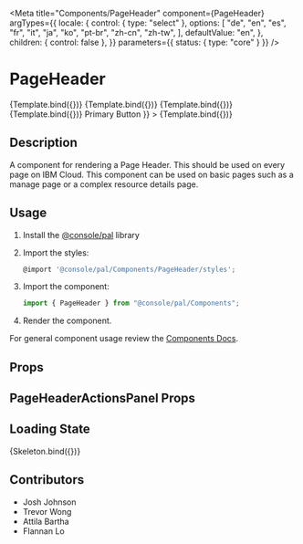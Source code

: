 

<Meta
  title="Components/PageHeader"
  component={PageHeader}
  argTypes={{
    locale: {
      control: { type: "select" },
      options: [
        "de",
        "en",
        "es",
        "fr",
        "it",
        "ja",
        "ko",
        "pt-br",
        "zh-cn",
        "zh-tw",
      ],
      defaultValue: "en",
    },
    children: { control: false },
  }}
  parameters={{ status: { type: "core" } }}
/>

# PageHeader


<Canvas>
  <Story
    name="Demo"
    args={{
      title: "Basic Page Header",
    }}
  >
    {Template.bind({})}
  </Story>
</Canvas>

<Canvas>
  <Story
    name="Experimental"
    args={{
      title: "Basic Page Header",
      experimental: true,
    }}
  >
    {Template.bind({})}
  </Story>
</Canvas>

<Canvas>
  <Story
    name="Experimental - Return Link"
    args={{
      title: "Basic Page Header",
      experimental: true,
      returnLink: "../"
    }}
  >
    {Template.bind({})}
  </Story>
</Canvas>

<Canvas>
  <Story
    name="Experimental - Breadcrumbs"
    args={{
      title: "Basic Page Header",
      experimental: true,
      breadcrumbs: [
        {
          "href": "https://cloud.ibm.com",
          "value": "Breadcrumb 1"
        },
        {
          "href": "https://cloud.ibm.com",
          "value": "Breadcrumb 2"
        },
        {
          "value": "Breadcrumb 3",
          "asButton": true
        }
      ]
    }}
  >
    {Template.bind({})}
  </Story>
</Canvas>

<Canvas>
  <Story
    name="Experimental - Primary Button"
    args={{
      title: "Basic Page Header",
      experimental: true,
      breadcrumbs: [
        {
          "href": "https://cloud.ibm.com",
          "value": "Breadcrumb 1"
        },
        {
          "href": "https://cloud.ibm.com",
          "value": "Breadcrumb 2"
        },
        {
          "value": "Breadcrumb 3",
          "asButton": true
        }
      ],
      children: <Button kind="primary" size="field"> Primary Button</Button>
    }}
  >
    {Template.bind({})}
  </Story>
</Canvas>


## Description

A component for rendering a Page Header. This should be used on every page on IBM Cloud. This component can be used on basic pages such
as a manage page or a complex resource details page.

## Usage

1.  Install the [@console/pal](https://github.ibm.com/ibmcloud/pal#how-to-install-and-use) library
2.  Import the styles:

    ```js
    @import '@console/pal/Components/PageHeader/styles';
    ```

3.  Import the component:

    ```js
    import { PageHeader } from "@console/pal/Components";
    ```

4.  Render the component.

For general component usage review the [Components Docs](https://pages.github.ibm.com/ibmcloud/pal/development-guidelines/components/overview).

## Props

<ArgsTable of={PageHeader} />

## PageHeaderActionsPanel Props

<ArgsTable of={PageHeaderActionsPanel} />

## Loading State


<Canvas>
  <Story
    name="Loading State"
    args={{
      breadcrumbs: true,
      actions: true,
      title: true,
    }}
  >
    {Skeleton.bind({})}
  </Story>
</Canvas>

## Contributors

- Josh Johnson
- Trevor Wong
- Attila Bartha
- Flannan Lo
